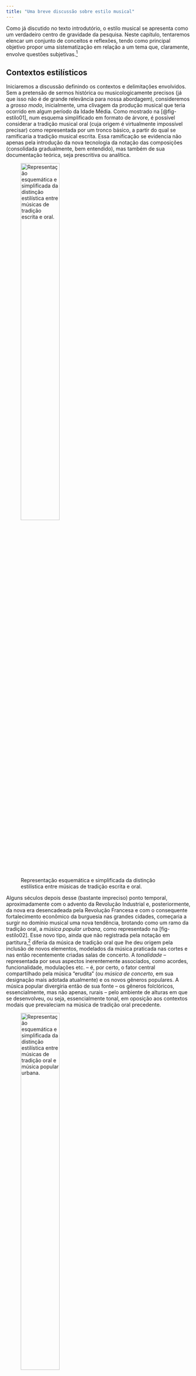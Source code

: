 ```yaml
---
title: "Uma breve discussão sobre estilo musical"
---
```


Como já discutido no texto introdutório, o estilo musical se apresenta como um verdadeiro centro de gravidade da pesquisa. Neste capítulo, tentaremos elencar um conjunto de conceitos e reflexões, tendo como principal objetivo propor uma sistematização em relação a um tema que, claramente, envolve questões subjetivas.^[Nesse sentido, recomendamos como leitura complementar o capítulo intitulado "*What is style?*" [@white-music-data, pp. 54-90], que apresenta uma abordagem aprofundada sobre a questão e com vários pontos de contato com a perspectiva deste projeto.]

## Contextos estilísticos
Iniciaremos a discussão definindo os contextos e delimitações envolvidos. Sem a pretensão de sermos histórica ou musicologicamente precisos (já que isso não é de grande relevância para nossa abordagem), consideremos a *grosso modo*, inicialmente, uma clivagem da produção musical que teria ocorrido em algum período da Idade Média. Como mostrado na [@fig-estilo01], num esquema simplificado em formato de árvore, é possível considerar a tradição musical oral (cuja origem é virtualmente impossível precisar) como representada por um tronco básico, a partir do qual se ramificaria a tradição musical escrita. Essa ramificação se evidencia não apenas pela introdução da nova tecnologia da notação das composições (consolidada gradualmente, bem entendido), mas também de sua documentação teórica, seja prescritiva ou analítica. 

![Representação esquemática e simplificada da distinção estilística entre músicas de tradição escrita e oral.](../figs/estilo-musical-01.png){width=50% #fig-estilo01}

Alguns séculos depois desse (bastante impreciso) ponto temporal, aproximadamente com o advento da Revolução Industrial e, posteriormente, da nova era desencadeada pela Revolução Francesa e com o consequente fortalecimento econômico da burguesia nas grandes cidades, começaria a surgir no domínio musical uma nova tendência, brotando como um ramo da tradição oral, a *música popular urbana*, como representado na [fig-estilo02]. Esse novo tipo, ainda que não registrada pela notação em partitura,^[Como um fenômeno bem mais recente, a produção composicional de vários setores da música popular passou a ser também registrada em partituras, o que decorreu principalmente do aumento da complexidade e da necessidade de incremento da disseminação das obras, através de publicação e comercialização. É o caso, por exemplo, do que observamos com os gêneros que viriam a formar o choro brasileiro (como a polca e o maxixe) e o jazz norte-americano (como o ragtime), já a partir da segunda metade do século XIX (fenômeno semelhante ocorreu, claro, também em outros contextos, como o do tango argentino ou de canções italianas, francesas etc.).] diferia da música de tradição oral que lhe deu origem pela inclusão de novos elementos, modelados da música praticada nas cortes e nas então recentemente criadas salas de concerto. A *tonalidade* -- representada por seus aspectos inerentemente associados, como acordes, funcionalidade, modulações etc. -- é, por certo, o fator central compartilhado pela música "erudita" (ou *música de concerto*, em sua designação mais adotada atualmente) e os novos gêneros populares. A música popular divergiria então de sua fonte -- os gêneros folclóricos, essencialmente, mas não apenas, rurais -- pelo ambiente de alturas em que se desenvolveu, ou seja, essencialmente tonal, em oposição aos contextos modais que prevaleciam na música de tradição oral precedente.

![Representação esquemática e simplificada da distinção estilística entre músicas de tradição oral e música popular urbana.](../figs/estilo-musical-02.png){width=50% #fig-estilo02}

Por outro lado, o ritmo pode ser visto como o fator principal de separação entre a música popular inicial e a música de concerto. Uma grande diversidade de configurações rítmicas -- em sua maioria, derivadas de expressões originalmente coreográficas -- começou a proliferar, dando origem ao que denominamos hoje em dia de gêneros de música popular (samba, choro, baião, jazz, rock, guajira, blues, bolero, rumba, tango, habanera etc.), incluindo seus inúmeros subgêneros. Com o passar do tempo, a divergência erudito/popular começou também a se acentuar em relação a outros aspectos da estrutura musical, surgindo especificidades que passariam a ser peculiares dos gêneros populares. É o que se observa, por exemplo, nos domínios da forma (a estrutura em 12 compassos do blues, o forma rondó do choro etc.), da instrumentação (as big bands, as exuberantes seções de percussão de escolas de samba ou da música cubana etc.) ou da harmonia (os chamados acordes "SubV", o uso de tensões harmônicas como notas estáveis etc.).

No entanto, desde seu surgimento, a nova música popular tem sido distinguida da música de concerto não apenas por suas qualidades intrinsecamente musicais (como aquelas acima mencionadas), mas também por outras questões externas (envolvendo principalmente aspectos sociais e/ou econômicos), como se pertencesse a uma "baixa" e, implicitamente, menos valorada expressão cultural. Infelizmente, parte dessa visão ainda se mantém nos meios acadêmicos, embora haja atualmente uma forte e salutar tendência para que seja superada.

## Música Popular Brasileira: uma discussão preliminar
Dando prosseguimento à presente abordagem introdutória ao tópico "estilo musical", torna-se mais prático e conveniente abandonarmos as representações em árvore e passarmos a configurar os contextos estilísticos como conjuntos, aproveitando a vantagem que esse recurso traz para a discussão, a saber, evidenciar relações de interseção e conexão entre os diferentes contextos.

Nesse sentido, a [fig-estilo03] propõe uma representação simplificada das possíveis relações de mútua influência entre as músicas populares de vários países, elegendo o Brasil como referência. Desse modo, cada contexto pode ser visto como um conjunto que intersecta o contexto brasileiro (por simplicidade, as possíveis interseções entre os conjuntos dos demais países exemplificados foram omitidas). Observe-se que a área compartilhada entre os conjuntos "Brasil" e "EUA" é bem maior do que as demais interseções, o que não é casual no esquema: historicamente, essa relação de influência (a bem da verdade, bastante assimétrica, ou seja, privilegiando o sentido exterior &rarr; interior) foi sempre muito intensa, como, por exemplo, os modismos desencadeados pelo foxtrot ou pelo rock, entre diversos outros ao longo do século XX.

![Representação esquemática e simplificada de contextos de música popular urbana em diversos países em relações de mútua influência com a música popular urbana do Brasil.](../figs/estilo-musical-03.png){width=50% #fig-estilo03}

Direcionando agora o assunto ao foco do presente projeto, podemos considerar o almejado contexto da Música Popular Brasileira (representado consensualmente pela sigla MPB) como o subconjunto "MPB" do conjunto referencial "música popular urbana do Brasil"^[Ver a discussão apresentada na seção Introdução deste livro.] que, implicitamente, conteria outros subconjuntos de similar natureza histórico-estética (eis algumas possibilidades, por exemplo: "sambas-canções dos anos 1930-50", "jazz brasileiro", "BRock", "sambas de enredo" etc.).^[Tais designações trazem à tona uma questão problemática, a saber, uma diferenciação precisa e sistemática entre conceitos não inteiramente congruentes e distintos, como *movimento estético*, *gênero/subgênero*, *contexto histórico* etc. Dada a complexidade que adviria de uma tal investigação, optamos por elaborar um capítulo específico sobre essa questão (que se segue ao presente), no qual apresentaremos nossa visão peculiar sobre essa questão e a discutiremos com maior propriedade e profundidade.]

![Representação esquemática e simplificada do contexto da MPB inserido no superconjunto da música popular urbana do Brasil.](../figs/estilo-musical-04.png){width=50% #fig-estilo04}

Evidentemente, esses conjuntos não podem ser vistos como entes isolados, especialmente dadas as relações de influência, como já mencionado. A [fig-estilo05] atualiza o esquema da [fig-estilo04], conectando o sistema "música popular urbana do Brasil"/"MPB" ao análogo "música popular urbana dos EUA"/"JAZZ", de modo a evidenciar a reputada influência da prática harmônica jazzística sobre a harmonia da MPB, tendo como ponto de entrada a Bossa Nova, disseminando-se em seguida para os demais gêneros.^[Ver, entre outros autores, tinhorao-samba e tinhorao-historia-musica-popular.] Trataremos neste projeto tal alegação informal como uma das hipóteses de trabalho a serem adotadas nas análises.^[As diversas hipóteses serão formalmente definidas no momento oportuno.]

![Representação esquemática e simplificada da interseção dos subconjuntos "MPB" e "JAZZ", inseridos em seus respectivos superconjuntos.](../figs/estilo-musical-05.png){width=50% #fig-estilo05}

A [fig-estilo06] apresenta um *zoom* do subconjunto "MPB" de modo a detalhar seu interior.^[A partir deste ponto, o subconjunto "MPB", considerando sua importância para o presente trabalho, passa a ser alternativamente denominado *subconjunto-alvo*, abreviado como SA.] Os estilos dos compositores que formam os membros desse subconjunto (representados por círculos numerados), integram, por sua vez, espécies de "regiões estéticas" identificadas por seus conhecidos "nomes-fantasia": "Tropicalismo", "Bossa Nova", "Clube da Esquina" etc.^[Evidentemente, a figura exemplifica apenas parte do conteúdo do subconjunto, que se subentende como bem mais extenso e com mais (e, certamente, muito mais complicadas) demarcações internas.] Observe-se ainda que o esquema denota situações em que um mesmo compositor atuaria em mais de uma "região". Consideremos, por exemplo, o caso de um compositor cujo estilo (ao qual atribuiríamos, digamos, o número 8) abranja canções tanto  bossa-novistas quanto em estética "nordestina". Tal situação revela um pouco da alta complexidade que envolve estudos sobre o estilo. Embora instigante, não prosseguiremos a investigação em relação a esse aspecto específico.

![Representação esquemática e simplificada do interior do subconjunto-alvo, subdividido em subconjuntos estéticos (identificados por nomes-fantasia) e contendo estilos particulares de compositores (representados por números).](../figs/estilo-musical-06.png){width=50% #fig-estilo06}

Por outro lado, consideramos bastante relevante o mapeamento de inter-relações de influência entre os membros do subconjunto-alvo (esquematizadas na [fig-estilo07]) e, claro, dos pontos de contato entre seus estilos particulares e os elementos que os caracterizam.

![Representação esquemática e simplificada do interior do subconjunto-alvo e de seus membros, conectados por linhas que indicam possíveis relações de afinidade e influência.](../figs/estilo-musical-07.png){width=50% #fig-estilo07}

É também relevante para a investigação que se dá no âmbito deste livro medir sistematicamente características estilísticas do SA como um todo integrado, diferenciando-o tanto do superconjunto que o contém -- "música popular urbana do Brasil" -- quanto do subconjunto "JAZZ" com o qual intersecta. Por hipóteses, os membros de SA herdariam características melódicas do superconjunto (representado pelos gêneros-matrizes do samba e do choro) e elementos harmônicos do subconjunto jazzístico interceptado, como sugerido na [fig-estilo08]. Esses três gêneros (samba, choro e jazz) serão considerados na pesquisa como *grupos de controle* e serão representados por *corpora* de tamanhos semelhantes aos selecionados para a análise.^[O processo será detalhado mais adiante.]

![Representação esquemática e simplificada de possíveis linhas de influência dentro do subconjunto-alvo, envolvendo parcialmente regras melódicas e harmônicas.](../figs/estilo-musical-08.png){width=50% #fig-estilo08}

Por fim, é central para o presente trabalho a *diferenciação* entre os estilos dos membros selecionados do subconjunto-alvo, o que resultará no mapeamento de suas características peculiares. Em outros termos, é preciso estabelecer uma perspectiva adicional, a partir dessa nova dimensão. A [fig-estilo09] propõe uma possível representação dessa dimensão, como um corte transversal do subconjunto. De acordo com essa proposta, os diferentes tamanhos das "linhas" que ligam os "balões" (os estilos composicionais) ao "solo" corresponderiam às particularidades de cada caso.

![Representação esquemática das distintas estratégias praticadas por membros de SA em relação às normas compartilhadas.](../figs/estilo-musical-09.png){width=80% #fig-estilo09}

## Regras e estratégias
Provavelmente, Leonard Meyer foi o pioneiro nos estudos sistemáticos sobre o estilo musical, a partir do que apresenta em seu influente livro *Style and Music* [meyer-style]. Dos vários conceitos e formulações propostos por Meyer, a dualidade *regras/estratégias* apresenta-se como um ótimo ponto de conexão com o desenvolvimento que é proposto neste capítulo.

Basicamente, as normas de estruturação musical tacitamente compartilhadas entre os compositores que habitam o mesmo contexto estético-temporal (por exemplo, uma sintaxe funcional específica, configurações rítmicas características, alternativas de estruturação formal etc.) formariam o conjunto de regras (*rules*)^[Ver [@meyer-style, pp. 20-21].] que, em última instância, estabelece as fronteiras estilísticas desse contexto. Nos termos apresentados nas notas introdutórias do projeto, as regras compartilhadas pelos compositores definiriam justamente os contornos da Prática Comum da MPB. A evidenciação desse comjunto de procedimentos e técnicas é, como já dito, um dos principais objetivos do projeto.

Por outro lado, o conjunto de *preferências* idiossincráticas de um determinado compositor em relação àquelas adotadas por outros membros do mesmo contexto, referentes a determinados aspectos musicais, constituiria, no entendimento de Meyer, um grupo de *estratégias* (*strategies*). Entenda-se  que uma  escolha composicional fortuita não caracterizará, por si só, uma estratégia, o que se daria apenas através de sua cristalização por recorrência. Isso nos traz um ponto de enorme importância para o estudo do estilo, que é justamente a dimensão *estatística*, aspecto também enfatizado por Meyer em seu livro.^[Ver @meyer-style [p. 57]. Esse aspecto também se associa  a questões mais profundas relacionadas a processos cognitivos, como a noção de *aprendizado estatístico* (ver, por exemplo, @huron-anticipation) e as estruturas e funcionalidades dos diferentes tipos de memória que operam no reconhecimento do discurso musical (ver @snyder-music-memory). Em outro ponto de seu livro, Snyder trata ainda do conceito denominado "efeitos subjetivos de agrupamento", que são aprendidos culturalmente (*subjective learned grouping effects*). De acordo com esse autor, tais efeitos são estabelecidos a partir da audição de muitas peças de mesmo estilo. Assim, "tradições formam molduras dentro das quais desvios de normas estilísticas podem ser apreciados e lembrados" [@snyder-music-memory, p. 52]. Devido à complexidade desses temas e ao escopo limitado deste capítulo, passamos ao largo de um exame mais detalhado dessas abordagens, porém destacando suas importâncias e grande relevância para um entendimento pleno do estilo musical.]

## Marcadores estilísticos
Outro conceito de Meyer com grande importância para o presente trabalho
é o de *marcadores estilísticos* (*stylistic markers*).^[Ver @meyer-style [p. 61].] Basicamente, os marcadores são aspectos da estrutura musical com a propriedade de definir –- ou ajudar a definir, juntamente com outros marcadores – um determinado estilo.

Em nosso entendimento sobre o conceito, devidamente adaptado aos objetivos e condições do projeto, um marcador estilístico pode sugerir dois tipos de relação, considerando um determinado *ator* (digamos, o estilo de Caetano Veloso) e um contexto (seja ele o subconjunto-alvo, o superconjunto da "música popular do Brasil", ou os subconjuntos de controle, "JAZZ", "SAMBA" ou "CHORO".): *centrípeta*, que sugere a existência de uma *tendência* razoável de que o ator *pertença* ao contexto em questão, ou então *centrífuga*, neste caso, sugerindo que a tendência de pertencimento é baixa ou virtualmente desprezível.

A [@fig-estilo10] propõe uma ilustração genérica da ação desses conceitos considerando um ator hipotético $x$ e um contexto $C$ de referência. Dois marcadores estilísticos -- $m_1$ e $m_2$ -- apresentam comportamentos distintos: enquanto o primeiro tende a manter $x$ em $C$ (portanto, um marcador centrípeto), a tendência de $m_2$ é oposta, sugerindo uma ação centrífuga.

![Representação esquemática da ação centrípeta e centrífuga, respectivamente, dos marcadores estilísticos $m_1$ e $m_2$ considerando um ator genérico $x$ e um contexto $C$.](../figs/estilo-musical-10.png){width=50% #fig-estilo10}

De modo prático, marcadores estilísticos são associados a *atributos* específicos, melódicos ou harmônicos (por exemplo, número de tonalidades distintas empregadas no *corpus*, presença de classes de acordes de empréstimo modal, configurações rítmicas predominantes etc.).^[Os atributos, classificados como primários e secundários, serão apresentados em detalhes oportunamente.] Os marcadores são avaliados qualitativa ou quantitativamente (neste caso, considerando grandezas percentuais).

Além da natureza qualitativa ou qualitativa, os marcadores podem ser classificados de acordo com a intensidade (ou impacto) com que atuam na tarefa de determinar o pertencimento de um ator a um determinado contexto.^[Ambos os aspectos -- natureza e impacto -- serão discutidos em detalhe num capítulo futuro.] Ou seja, um marcador pode ser considerado como "forte", "fraco" ou mesmo irrelevante nesse sentido. De todo modo, é possível combinar atributos pertencentes a um determinado domínio estrutural (por exemplo, associados a tipos acordais) e acioná-los numa única avaliação (ver [@fig-estilo11]). Observe-se que as tendências podem se reforçar ou conflitar (como no caso do exemplo), resultando dessa ação combinada um único marcador estilístico.^[Importante ressaltar que a resultante não é normalmente calculada pela diferença de tendências centrípetas e centrífugas, mas depende das *qualidades* dos marcadores (algo a ser especificamente discutido nas análises), o que torna sua determinação complexa e algo subjetiva.]

![Ação de um conjunto de marcadores estilísticos sobre $x$ em C com tendência resultante centrífuga.](../figs/estilo-musical-11.png){width=50% #fig-estilo11}
